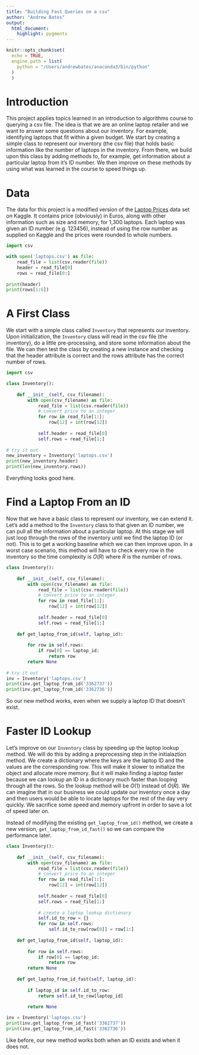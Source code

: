 ```yaml
---
title: "Building Fast Queries on a csv"
author: "Andrew Bates"
output: 
  html_document:
    highlight: pygments
---
```


```r
knitr::opts_chunk$set(
  echo = TRUE,
  engine.path = list(
    python = "/Users/andrewbates/anaconda3/bin/python"
  )
  )
```


# Introduction

This project applies topics learned in an introduction to algorithms course to
  querying a csv file.
The idea is that we are an online laptop retailer and we want to answer some
  questions about our inventory.
For example, identifying laptops that fit within a given budget.
We start by creating a simple class to represent our inventory (the csv file) 
  that holds basic information like the number of laptops in the inventory.
From there, we build upon this class by adding methods to, for example, get
  information about a particular laptop from it's ID number.
We then improve on these methods by using what was learned in the course to
  speed things up.

# Data

The data for this project is a modified version of the 
  [Laptop Prices](https://www.kaggle.com/ionaskel/laptop-prices) data set on 
  Kaggle.
It contains price (obviously) in Euros, along with other information such as 
  size and memory, for 1,300 laptops.
Each laptop was given an ID number (e.g. 123456), instead of using the row 
  number as supplied on Kaggle and the prices were rounded to whole numbers.

```python
import csv

with open('laptops.csv') as file:
    read_file = list(csv.reader(file))
    header = read_file[0]
    rows = read_file[0:]
    
print(header)
print(rows[1:6])
```

# A First Class

We start with a simple class called `Inventory` that represents our inventory.
Upon initialization, the `Inventory` class will read in the csv file (the
  inventory), do a little pre-processing, and store some information about the 
  file.
We can then test the class by creating a new instance and checking that the
  header attribute is correct and the rows attribute has the correct number
  of rows.

```python
import csv

class Inventory():
    
    def __init__(self, csv_filename):
        with open(csv_filename) as file:
            read_file = list(csv.reader(file))
            # convert price to an integer
            for row in read_file[1:]:
                row[12] = int(row[12])
            
            self.header = read_file[0]
            self.rows = read_file[1:]
            
# try it out
new_inventory = Inventory('laptops.csv')
print(new_inventory.header)
print(len(new_inventory.rows))
```

Everything looks good here.


# Find a Laptop From an ID

Now that we have a basic class to represent our inventory, we can extend it.
Let's add a method to the `Inventory` class to that given an ID number, we
  can pull all the information about a particular laptop.
At this stage we will just loop through the rows of the inventory until we find
  the laptop ID (or not).
This is to get a working baseline which we can then improve upon.
In a worst case scenario, this method will have to check every row in the 
  inventory so the time complexity is $O(R)$ where $R$ is the number of rows.

```python
class Inventory():
    
    def __init__(self, csv_filename):
        with open(csv_filename) as file:
            read_file = list(csv.reader(file))
            # convert price to an integer
            for row in read_file[1:]:
                row[12] = int(row[12])
            
            self.header = read_file[0]
            self.rows = read_file[1:]
            
    def get_laptop_from_id(self, laptop_id):
        
        for row in self.rows:
            if row[0] == laptop_id:
                return row
        return None
        
# try it out
inv = Inventory('laptops.csv')
print(inv.get_laptop_from_id('3362737'))
print(inv.get_laptop_from_id('3362736'))
```

So our new method works, even when we supply a laptop ID that doesn't exist.


# Faster ID Lookup

Let's improve on our `Inventory` class by speeding up the laptop lookup method.
We will do this by adding a preprocessing step in the initialaztion method.
We create a dictionary where the keys are the laptop ID and the values are
  the corresponding row.
This will make it slower to initialize the object and allocate more memory.
But it will make finding a laptop faster because we can lookup an ID in a 
  dictionary much faster than looping through all the rows.
So the lookup method will be $O(1)$ instead of $O(R)$.
We can imagine that in our business we could update our inventory once a day
  and then users would be able to locate laptops for the rest of the day very
  quickly.
We sacrifice some speed and memory upfront in order to save a lot of speed later
  on.

Instead of modifying the existing `get_laptop_from_id()` method, we create a
  new version, `get_laptop_from_id_fast()` so we can compare the performance
  later.

```python
class Inventory():
    
    def __init__(self, csv_filename):
        with open(csv_filename) as file:
            read_file = list(csv.reader(file))
            # convert price to an integer
            for row in read_file[1:]:
                row[12] = int(row[12])
            
            self.header = read_file[0]
            self.rows = read_file[1:]
            
            # create a laptop lookup dictionary
            self.id_to_row = {}
            for row in self.rows:
                self.id_to_row[row[0]] = row[1:]
            
    def get_laptop_from_id(self, laptop_id):
        
        for row in self.rows:
            if row[0] == laptop_id:
                return row
        return None
    
    def get_laptop_from_id_fast(self, laptop_id):
        
        if laptop_id in self.id_to_row:
            return self.id_to_row[laptop_id]
        
        return None

inv = Inventory('laptops.csv')
print(inv.get_laptop_from_id_fast('3362737'))
print(inv.get_laptop_from_id_fast('3362736'))
```

Like before, our new method works both when an ID exists and when it does not.



